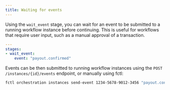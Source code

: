 ```yaml
---
title: Waiting for events
---
```


Using the `wait_event` stage, you can wait for an event to be submitted to a running workflow instance before continuing. This is useful for workflows that require user input, such as a manual approval of a transaction.

```yaml
---
stages:
- wait_event:
    event: "payout.confirmed"
```

Events can be then submitted to running workflow instances using the `POST /instances/{id}/events` endpoint, or manually using fctl:

```bash
fctl orchestration instances send-event 1234-5678-9012-3456 "payout.confirmed"
```
